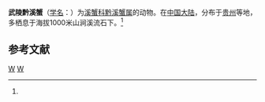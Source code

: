 {{Speciesbox
| taxon = Qiangpotamon wulingense
| binomial_authority = (Dai, 1995)<ref name='id12271'>{{cite web| url =http://www.bioinfo.cn/db05/BjdwSpecies.php?action=view&id=12271| title =武陵黔溪蟹| work =《中国动物物种编目数据库》| publisher =中国科学院微生物研究所| author =中国科学院动物研究所| accessdate =2009-04-28| deadurl =yes| archiveurl =https://web.archive.org/web/20160305043824/http://www.bioinfo.cn/db05/BjdwSpecies.php?action=view&id=12271| archivedate =2016-03-05}}</ref>
}}

'''武陵黔溪蟹'''（[[学名|学名]]：{{lang|la|''Qiangpotamon wulingense''}}）为[[溪蟹科|溪蟹科]][[黔溪蟹属|黔溪蟹属]]的动物。在[[中国大陆|中国大陆]]，分布于[[贵州|贵州]]等地，多栖息于海拔1000米山涧溪流石下。<ref name='id12271'/>

== 参考文献 ==
{{reflist}}

{{螃蟹小作品}}
{{taxonbar}}
[[Category:_1995年描述的动物|W]]
[[Category:黔溪蟹属|W]]